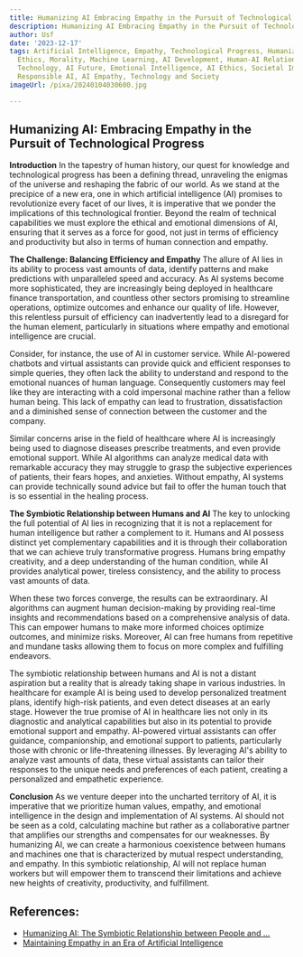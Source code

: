 ```yaml
---
title: Humanizing AI Embracing Empathy in the Pursuit of Technological Progress
description: Humanizing AI Embracing Empathy in the Pursuit of Technological Progress
author: Usf
date: '2023-12-17'
tags: Artificial Intelligence, Empathy, Technological Progress, Humanizing AI, Embrace,
  Ethics, Morality, Machine Learning, AI Development, Human-AI Relationship, Responsible
  Technology, AI Future, Emotional Intelligence, AI Ethics, Societal Impact, AI Humanization,
  Responsible AI, AI Empathy, Technology and Society
imageUrl: /pixa/20240104030600.jpg

---
```

## Humanizing AI: Embracing Empathy in the  Pursuit of Technological Progress

**Introduction**
In the tapestry of human  history, our quest for knowledge and technological progress  has been a  defining thread, unraveling  the  enigmas of the universe and reshaping the fabric of our  world. As we stand at the precipice of a  new era, one in which artificial intelligence (AI) promises to revolutionize every facet of our lives, it is imperative that we  ponder the implications  of this technological frontier. Beyond the realm of technical capabilities we must explore the ethical  and emotional  dimensions of AI, ensuring that it serves  as a force  for good, not just in terms of efficiency and productivity but also in terms of  human connection and empathy.

**The Challenge: Balancing Efficiency  and Empathy**
The allure of  AI lies in its  ability to process vast amounts of data, identify patterns and make predictions with unparalleled speed and accuracy. As AI systems become more  sophisticated, they are increasingly being deployed in healthcare finance transportation, and countless other  sectors  promising  to streamline operations, optimize  outcomes and enhance our quality of life. However, this relentless pursuit of efficiency  can inadvertently lead to a disregard for the human  element, particularly in situations where empathy and emotional  intelligence are crucial.

Consider, for instance, the use of AI in customer service. While AI-powered chatbots and virtual assistants can provide quick and efficient responses to simple queries, they often lack the ability to understand and  respond to the emotional nuances of human language. Consequently customers may  feel  like they are interacting with a cold impersonal machine rather  than a fellow human being. This lack of empathy can lead to frustration, dissatisfaction  and a diminished sense of  connection between the customer and the company.

Similar concerns arise in the field of healthcare where AI  is increasingly being used to diagnose  diseases prescribe treatments, and  even  provide emotional support. While AI algorithms can analyze medical data with remarkable accuracy they may struggle to grasp the subjective experiences of patients, their fears hopes, and anxieties. Without empathy, AI systems can provide technically sound advice  but fail to  offer the human touch that  is so essential in the healing  process.

**The Symbiotic Relationship between Humans and AI**
The key to unlocking the full potential of AI lies in recognizing that it is not a replacement for human intelligence but rather a complement to it.  Humans and AI possess distinct yet complementary capabilities  and it is through their collaboration that we can achieve truly transformative  progress. Humans bring empathy creativity, and a deep understanding of the human condition, while AI provides  analytical power, tireless consistency, and the ability  to process vast amounts of  data.

When these two forces converge, the results can be extraordinary. AI algorithms can augment human decision-making by  providing real-time insights and recommendations based on a comprehensive analysis of data. This can empower  humans to make more informed choices optimize outcomes, and minimize risks. Moreover, AI can free humans  from repetitive and  mundane tasks  allowing them  to focus on more complex  and fulfilling endeavors.

The symbiotic relationship between humans and AI is not a distant aspiration but a reality that is already taking shape in various industries. In healthcare for example AI is being used to develop personalized treatment plans,  identify high-risk patients, and  even detect  diseases at an early stage. However the true promise of AI in healthcare lies not only in its  diagnostic and analytical capabilities but also in its potential to provide emotional support and empathy. AI-powered virtual assistants can offer guidance, companionship, and emotional support to patients, particularly those with chronic or  life-threatening illnesses. By leveraging AI's ability  to analyze  vast amounts of  data, these virtual assistants can tailor their responses to the unique needs and preferences of each patient, creating  a personalized and empathetic experience.

**Conclusion**
As we  venture deeper into the uncharted territory of AI, it is imperative that we prioritize human values, empathy, and emotional intelligence in the  design and implementation  of AI systems. AI should not be seen as a  cold, calculating machine but rather  as a collaborative partner  that amplifies our strengths and compensates for our weaknesses. By humanizing AI, we can create  a harmonious coexistence between  humans and machines one that is characterized by mutual respect understanding, and empathy. In this symbiotic relationship, AI will not replace human workers but will empower them to transcend their  limitations and achieve new heights of creativity,  productivity, and fulfillment.

## References:
- [Humanizing AI: The Symbiotic Relationship between People and ...](https://medium.com/@waqasbhae8/humanizing-ai-the-symbiotic-relationship-between-people-and-artificial-intelligence-people-ai-df73dae05719)
- [Maintaining Empathy in an Era of Artificial Intelligence](https://esoftskills.com/healthcare/maintaining-empathy-in-an-era-of-artificial-intelligence/)
